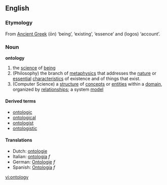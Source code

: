 ==English==
===Etymology===
From [[Ancient Greek]] '''{{Polytonic|ὄν}}''' (ōn) ‘being’, ‘existing’, ‘essence’ and '''{{Polytonic|λόγος}}''' (logos) ‘account’.
===Noun===
'''ontology'''
{{wikipedia}}
#the [[science]] of [[being]]
#(Philosophy) the branch of [[metaphysics]] that addresses the [[nature]] or [[essential]] [[characteristic]]s of existence and of things that exist.
#(Computer Science) a [[structure]] of [[concept]]s or [[entity|entities]] within a [[domain]], organized by [[relationship]]s; a system [[model]]

====Derived terms====
*[[ontologic]]
*[[ontological]]
*[[ontologist]]
*[[ontologistic]]

====Translations====
*Dutch: [[ontologie]]
*Italian: [[ontologia]] ''f''
*German: [[Ontologie]] ''f''
*Spanish: [[Ontología]] ''f''

[[vi:ontology]]